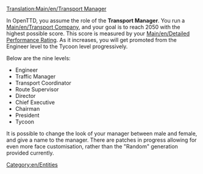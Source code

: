 [[Translation:Main/en/Transport Manager]]
{{en/-}}

{{en/Outdated|Please update this: "There are patches in progress allowing for even more face customisation, rather than the "Random" generation provided currently"}}

In OpenTTD, you assume the role of the '''Transport Manager'''. You run a [[Main/en/Transport Company]], and your goal is to reach 2050 with the highest possible score. This score is measured by your [[Main/en/Detailed Performance Rating]]. As it increases, you will get promoted from the Engineer level to the Tycoon level progressively. 

Below are the nine levels:
*Engineer
*Traffic Manager
*Transport Coordinator
*Route Supervisor
*Director
*Chief Executive
*Chairman
*President
*Tycoon

It is possible to change the look of your manager between male and female, and give a name to the manager. There are patches in progress allowing for even more face customisation, rather than the "Random" generation provided currently.

[[Category:en/Entities]]